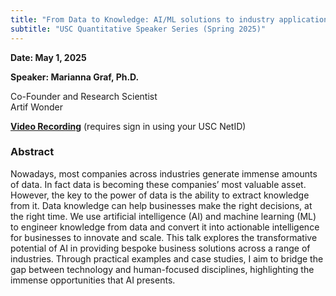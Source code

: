 ```yaml
---
title: "From Data to Knowledge: AI/ML solutions to industry applications"
subtitle: "USC Quantitative Speaker Series (Spring 2025)"
---
```

  
**Date: May 1, 2025**
  
**Speaker: Marianna Graf, Ph.D.**
  
  Co-Founder and Research Scientist\
Artif Wonder

[**Video Recording**](To be updated) (requires sign in using your USC NetID)

### Abstract

Nowadays, most companies across industries generate immense amounts of data. In fact data is becoming these companies’ most valuable asset. However, the key to the power of data is the ability to extract knowledge from it. Data knowledge can help businesses make the right decisions, at the right time. We use artificial intelligence (AI) and machine learning (ML) to engineer knowledge from data and convert it into actionable intelligence for businesses to innovate and scale. This talk explores the transformative potential of AI in providing bespoke business solutions across a range of industries. Through practical examples and case studies, I aim to bridge the gap between technology and human-focused disciplines, highlighting the immense opportunities that AI presents.
